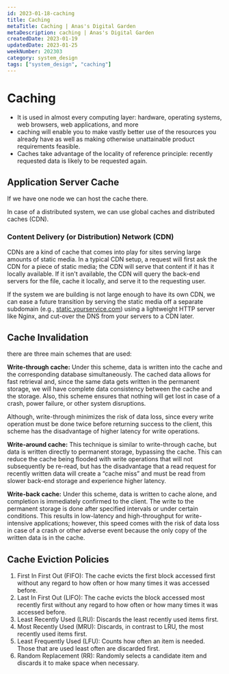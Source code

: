 ```yaml
---
id: 2023-01-18-caching
title: Caching
metaTitle: Caching | Anas's Digital Garden
metaDescription: caching | Anas's Digital Garden
createdDate: 2023-01-19
updatedDate: 2023-01-25
weekNumber: 202303
category: system_design
tags: ["system_design", "caching"]
---
```


# Caching

- It is used in almost every computing layer: hardware, operating systems, web browsers, web applications, and more
- caching will enable you to make vastly better use of the resources you already have as well as making otherwise unattainable product requirements feasible.
- Caches take advantage of the locality of reference principle: recently requested data is likely to be requested again.

## Application Server Cache

If we have one node we can host the cache there.

In case of a distributed system, we can use global caches and distributed caches (CDN).

### Content Delivery (or Distribution) Network (CDN)

CDNs are a kind of cache that comes into play for sites serving large amounts of static media. In a typical CDN setup, a request will first ask the CDN for a piece of static media; the CDN will serve that content if it has it locally available. If it isn't available, the CDN will query the back-end servers for the file, cache it locally, and serve it to the requesting user.

If the system we are building is not large enough to have its own CDN, we can ease a future transition by serving the static media off a separate subdomain (e.g., [static.yourservice.com](http://static.yourservice.com/)) using a lightweight HTTP server like Nginx, and cut-over the DNS from your servers to a CDN later.

## Cache Invalidation

there are three main schemes that are used:

**Write-through cache:** Under this scheme, data is written into the cache and the corresponding database simultaneously. The cached data allows for fast retrieval and, since the same data gets written in the permanent storage, we will have complete data consistency between the cache and the storage. Also, this scheme ensures that nothing will get lost in case of a crash, power failure, or other system disruptions.

Although, write-through minimizes the risk of data loss, since every write operation must be done twice before returning success to the client, this scheme has the disadvantage of higher latency for write operations.

**Write-around cache:** This technique is similar to write-through cache, but data is written directly to permanent storage, bypassing the cache. This can reduce the cache being flooded with write operations that will not subsequently be re-read, but has the disadvantage that a read request for recently written data will create a “cache miss” and must be read from slower back-end storage and experience higher latency.

**Write-back cache:** Under this scheme, data is written to cache alone, and completion is immediately confirmed to the client. The write to the permanent storage is done after specified intervals or under certain conditions. This results in low-latency and high-throughput for write-intensive applications; however, this speed comes with the risk of data loss in case of a crash or other adverse event because the only copy of the written data is in the cache.

## Cache Eviction Policies

1. First In First Out (FIFO): The cache evicts the first block accessed first without any regard to how often or how many times it was accessed before.
2. Last In First Out (LIFO): The cache evicts the block accessed most recently first without any regard to how often or how many times it was accessed before.
3. Least Recently Used (LRU): Discards the least recently used items first.
4. Most Recently Used (MRU): Discards, in contrast to LRU, the most recently used items first.
5. Least Frequently Used (LFU): Counts how often an item is needed. Those that are used least often are discarded first.
6. Random Replacement (RR): Randomly selects a candidate item and discards it to make space when necessary.
